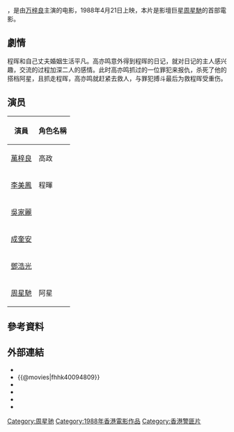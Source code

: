 {{Multiple issues|
{{expert|time=2015-03-09T02:12:59+00:00}}
{{expand|time=2015-03-09T02:11:50+00:00}}
{{unreferenced|time=2015-03-09T02:11:50+00:00}}
}}
{{电影信息框
| 片名 = 捕風漢子
| 電影原名 = ''He Who Chases After the Wind''
| 圖像 = 
| 圖像大小 = 
| 圖像說明 = 
| 副標題 = 
| 導演 = [[賴建國|賴建國]]
| 監製 = 
| 製片 = 謝家慧、葉錦鴻
| 編劇 = 賴建國
| 劇本 = 
| 故事 = 盧國沾
| 原著 = 
| 旁白 = 
| 統籌 = 
| 主演 = [[萬梓良|萬梓良]]<br>[[李美鳳|李美鳳]]<br>[[吳家麗|吳家麗]]<br>[[成奎安|成奎安]]<br>[[鄧浩光|鄧浩光]]<br>[[周星馳|周星馳]]
| 配樂 = 鍾定一
| 片尾曲 = 
| 攝影 = 曾子聰
| 剪輯 = 鄒瑞源
| 製片商 = 金美林电影有限公司
| 片長 = 90 分鐘
| 產地 = {{BHKG}}
| 語言 = [[粵語|粵語]]
| 上映日期 = {{BHKG}}：{{film date|1988|4|21}}
| 發行商 = 
| 發行日期 = 
| 公映許可 = 
| 預算 = 
| 票房 = {{BHKG}}： HK$ 3,149,395.00
| 官方網站 = 
}}
{{engname|《捕風漢子》|''He Who Chases After the Wind''}}，是由[[万梓良|万梓良]]主演的电影，1988年4月21日上映，本片是影壇巨星[[周星馳|周星馳]]的首部電影。

==劇情==
程晖和自己丈夫婚姻生活平凡。高亦鸣意外得到程晖的日记，就对日记的主人感兴趣，交流的过程加深二人的感情。此时高亦鸣抓过的一位罪犯来报仇，杀死了他的搭档阿星，且抓走程晖，高亦鸣就赶紧去救人，与罪犯搏斗最后为救程晖受重伤。

==演员==
{| class="wikitable" 
|- 
! 演員 || 角色名稱 
|- 
|[[萬梓良|萬梓良]]||高政
|-
|[[李美鳳|李美鳳]]||程暉
|-
|[[吳家麗|吳家麗]]||
|-
|[[成奎安|成奎安]]||
|-
|[[鄧浩光|鄧浩光]]||
|-
|[[周星馳|周星馳]]||阿星 
|}

== 參考資料 ==
{{reflist}}

== 外部連結 ==
*{{hkmdb title|7022}}
*{{@movies|fhhk40094809}}
*{{Mtime|26249}}
*{{douban}}
*{{rotten-tomatoes|he_who_chases_after_the_wind}}
*{{imdb title|0094809}}

{{周星馳}}

[[Category:周星驰|Category:周星驰]]
[[Category:1988年香港電影作品|Category:1988年香港電影作品]]
[[Category:香港警匪片|Category:香港警匪片]]
